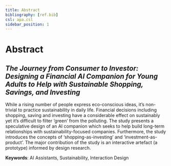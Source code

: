 ```yaml
---
title: Abstract
bibliography: [ref.bib]
csl: apa.csl
sidebar_position: 1
---
```


# Abstract

## *The Journey from Consumer to Investor: Designing a Financial AI Companion for Young Adults to Help with Sustainable Shopping, Savings, and Investing*

While a rising number of people express eco-conscious ideas, it's non-trivial to practice sustainability in daily life. Financial decisions including shopping, saving and investing have a considerable effect on sustainably yet it's difficult to filter 'green' from the polluting. The study presents a speculative design of an AI companion which seeks to help build long-term relationships with sustainability-focused companies. Furthermore, the study introduces the concepts of 'shopping-as-investing' and 'investment-as-product'. The major contribution of the study is an interactive artefact (a prototype) informed by design research.
 
**Keywords**: 
AI Assistants, Sustainability, Interaction Design